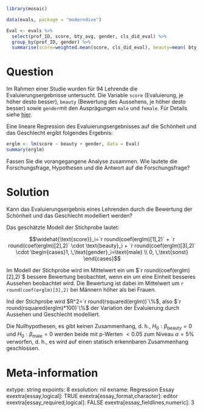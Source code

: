 ```r
library(mosaic)
```


```r
data(evals, package = "moderndive")

Eval <- evals %>%
  select(prof_ID, score, bty_avg, gender, cls_did_eval) %>%
  group_by(prof_ID, gender) %>%
  summarise(score=weighted.mean(score, cls_did_eval), beauty=mean( bty_avg))
```


Question
========

Im Rahmen einer Studie wurden für 94 Lehrende die Evaluierungsergebnisse untersucht. Die Variable `score` (Evaluierung, je höher desto besser), `beauty` (Bewertung des Aussehens, je höher desto besser) sowie `gender`mit den Ausprägungen `male` und `female`. Für Details siehe [hier](https://www.openintro.org/data/index.php?data=evals).

Eine lineare Regression des Evaluierungsergebnisses auf die Schönheit und das Geschlecht ergibt folgendes Ergebnis:

```r
erglm <- lm(score ~ beauty + gender, data = Eval)
summary(erglm)
```

Fassen Sie die vorangegangene Analyse zusammen. Wie lautete die Forschungsfrage, Hypothesen und die Antwort auf die Forschungsfrage?

Solution
========

Kann das Evaluierungsergebnis eines Lehrenden durch die Bewertung der Schönheit und das Geschlecht modelliert werden?

Das geschätzte Modell der Stichprobe lautet:

$$\widehat{\text{score}}_i=`r round(coef(erglm)[1],2)` + `r round(coef(erglm)[2],2)` \cdot \text{beauty}_i + `r round(coef(erglm)[3],2)` \cdot \begin{cases}1, \,\text{gender}_i=\text{male} \\ 0, \,\text{sonst} \end{cases}$$

Im Modell der Stichprobe wird im Mittelwert ein um $`r round(coef(erglm)[2],2)`$ bessere Bewertung beobachtet, wenn ein um eine Einheit besseres Aussehen beobachtet wird. Die Bewertung ist dabei im Mittelwert um `r round(coef(erglm)[3],2)` bei Männern höher als bei Frauen.

Ind der Stichprobe wird $R^2=`r round(rsquared(erglm))`\%$, also $`r round(rsquared(erglm)*100)`\%$ der Variation der Evaluierung durch Aussehen und Geschlecht modelliert.

Die Nullhypothesen, es gibt keinen Zusammenhang, d. h., $H_0: \beta_{\text{beauty}}=0$ und $H_0: \beta_{\text{male}}=0$ werden beide mit p-Werten $<0.05$ zum Niveau $\alpha=5\%$ verworfen, d. h., es wird auf einen statisch erkennbaren Zusammenhang geschlossen.


Meta-information
================
extype: string
expoints: 8
exsolution: nil
exname: Regression Essay
exextra[essay,logical]: TRUE
exextra[essay_format,character]: editor
exextra[essay_required,logical]: FALSE
exextra[essay_fieldlines,numeric]: 3